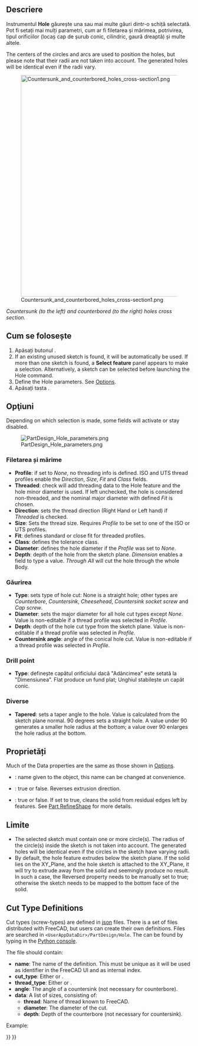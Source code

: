 <languages/>

{{Docnav
|[[PartDesign_Pocket|Pocket]]
|[[PartDesign_Groove|Groove]]
|[[PartDesign_Workbench|PartDesign]]
|IconL=PartDesign_Pocket.svg
|IconR=PartDesign_Groove.svg
|IconC=Workbench_PartDesign.svg
}}

<div class="mw-translate-fuzzy">
{{GuiCommand|Name=PartDesign Hole|Workbenches=[[PartDesign Workbench|PartDesign]]|MenuLocation=Part Design → Hole|Shortcut=None|SeeAlso=[[PartDesign Pocket]]}}
</div>

<span id="Description"></span>
==Descriere==

<div class="mw-translate-fuzzy">
Instrumentul '''Hole''' găurește una sau mai multe găuri dintr-o schiță selectată. Pot fi setați mai mulți parametri, cum ar fi filetarea și mărimea, potrivirea, tipul orificiilor (locaș cap de șurub conic, cilindric, gaură dreaptă) și multe altele.
</div>

The centers of the circles and arcs are used to position the holes, but please note that their radii are not taken into account. The generated holes will be identical even if the radii vary.

[[File:Countersunk_and_counterbored_holes_cross-section1.png|600px]]

<div class="mw-translate-fuzzy">
''Countersunk (to the left) and counterbored (to the right) holes cross section.''
</div>

<span id="Usage"></span>
== Cum se folosește ==

<div class="mw-translate-fuzzy">
# Apăsați butonul {{KEY|[[Image:PartDesign Hole.png|24px]] '''Hole'''}} .
# If an existing unused sketch is found, it will be automatically be used. If more than one sketch is found, a '''Select feature''' panel appears to make a selection. Alternatively, a sketch can be selected before launching the Hole command. 
# Define the Hole parameters. See [[#Options|Options]].
# Apăsați tasta {{KEY|OK}}.
</div>

<span id="Options"></span>
== Opţiuni ==

Depending on which selection is made, some fields will activate or stay disabled.

[[File:PartDesign Hole parameters.png|frame|left]]

<span id="Threading_and_size"></span>
===Filetarea și mărime===

<div class="mw-translate-fuzzy">
* '''Profile''': if set to ''None'', no threading info is defined. ISO and UTS thread profiles enable the ''Direction'', ''Size'', ''Fit'' and ''Class'' fields.
* '''Threaded''': check will add threading data to the Hole feature and the hole minor diameter is used. If left unchecked, the hole is considered non-threaded, and the nominal major diameter with defined ''Fit'' is chosen.
* '''Direction''': sets the thread direction (Right Hand or Left hand) if ''Threaded'' is checked.
* '''Size''': Sets the thread size. Requires ''Profile'' to be set to one of the ISO or UTS profiles.
* '''Fit''': defines standard or close fit for threaded profiles.
* '''Class''': defines the tolerance class.
* '''Diameter''': defines the hole diameter if the ''Profile'' was set to ''None''.
* '''Depth''': depth of the hole from the sketch plane. ''Dimension'' enables a field to type a value. ''Through All'' will cut the hole through the whole Body.
</div>

<span id="Hole_cut"></span>
===Găurirea===

<div class="mw-translate-fuzzy">
* '''Type''': sets type of hole cut: None is a straight hole; other types are ''Counterbore'', ''Countersink'', ''Cheesehead'', ''Countersink socket screw'' and ''Cap screw''. 
* '''Diameter''': sets the major diameter for all hole cut types except ''None''. Value is non-editable if a thread profile was selected in ''Profile''.
* '''Depth''': depth of the hole cut type from the sketch plane. Value is non-editable if a thread profile was selected in ''Profile''.
* '''Countersink angle''': angle of the conical hole cut. Value is non-editable if a thread profile was selected in ''Profile''.
</div>

===Drill point===

<div class="mw-translate-fuzzy">
* '''Type''': definește capătul orificiului dacă "Adâncimea" este setată la "Dimensiunea". Flat produce un fund plat; Unghiul stabilește un capăt conic.
</div>

<span id="Misc"></span>
===Diverse===

<div class="mw-translate-fuzzy">
* '''Tapered''': sets a taper angle to the hole. Value is calculated from the sketch plane normal. 90 degrees sets a straight hole. A value under 90 generates a smaller hole radius at the bottom; a value over 90 enlarges the hole radius at the bottom.
</div>

<span id="Properties"></span>
==Proprietăți==

Much of the Data properties are the same as those shown in [[#Options|Options]].

<div class="mw-translate-fuzzy">
* {{PropertyData|Label}}: name given to the object, this name can be changed at convenience.
* {{PropertyData|Reversed}}: true or false. Reverses extrusion direction.
* {{PropertyData|Refine}}: true or false. If set to true, cleans the solid from residual edges left by features. See [[Part RefineShape]] for more details.
</div>

<span id="Limitations"></span>
==Limite==

<div class="mw-translate-fuzzy">
* The selected sketch must contain one or more circle(s). The radius of the circle(s) inside the sketch is not taken into account. The generated holes will be identical even if the circles in the sketch have varying radii.
* By default, the hole feature extrudes below the sketch plane. If the solid lies on the XY_Plane, and the hole sketch is attached to the XY_Plane, it will try to extrude away from the solid and seemingly produce no result. In such a case, the Reversed property needs to be manually set to true; otherwise the sketch needs to be mapped to the bottom face of the solid.
</div>

==Cut Type Definitions==

Cut types (screw-types) are defined in [https://de.wikipedia.org/wiki/JavaScript_Object_Notation json] files. There is a set of files distributed with FreeCAD, but users can create their own definitions. Files are searched in <code>&lt;UserAppDataDir&gt;/PartDesign/Hole</code>. The {{incode|UserAppDataDir}} can be found by typing {{incode|App.getUserAppDataDir()}} in the [[Python_console|Python console]].

The file should contain:
* '''name''': The name of the definition. This must be unique as it will be used as identifier in the FreeCAD UI and as internal index.
* '''cut_type''': Either {{incode|countersink}} or {{incode|counterbore}}.
* '''thread_type''':  Either {{incode|metric}} or {{incode|metricfine}}.
* '''angle''': The angle of a countersink (not necessary for counterbore).
* '''data''': A list of sizes, consisting of:
** '''thread''': Name of thread known to FreeCAD.
** '''diameter''': The diameter of the cut.
** '''depth''': Depth of the counterbore (not necessary for countersink).
Example:
{{Code|lang=json|code=
{
    "name": "DIN 7984",
    "cut_type": "counterbore",
    "thread_type": "metric",
    "data": [
        { "thread": "M2",   "diameter":  4.3, "depth":  1.6 },
        { "thread": "M2.5", "diameter":  5.0, "depth":  2.0 },
        …
    ]
}
}}


{{Docnav
|[[PartDesign_Pocket|Pocket]]
|[[PartDesign_Groove|Groove]]
|[[PartDesign_Workbench|PartDesign]]
|IconL=PartDesign_Pocket.svg
|IconR=PartDesign_Groove.svg
|IconC=Workbench_PartDesign.svg
}}

{{PartDesign Tools navi{{#translation:}}}}
{{Userdocnavi{{#translation:}}}}